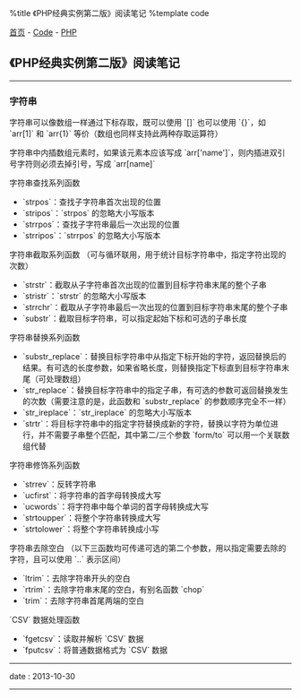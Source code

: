 %title 《PHP经典实例第二版》阅读笔记
%template code

[[../../index|首页]] - [[../index|Code]] - [[index|PHP]]
==《PHP经典实例第二版》阅读笔记==
----
===字符串===

字符串可以像数组一样通过下标存取，既可以使用 `[]` 也可以使用 `{}`，如 `arr[1]` 和 `arr{1}` 等价（数组也同样支持此两种存取运算符）

字符串中内插数组元素时，如果该元素本应该写成 `arr['name']`，则内插进双引号字符则必须去掉引号，写成 `arr[name]`

字符串查找系列函数
* `strpos`：查找子字符串首次出现的位置
* `stripos`：`strpos` 的忽略大小写版本
* `strrpos`：查找子字符串最后一次出现的位置
* `strripos`：`strrpos` 的忽略大小写版本

字符串截取系列函数 （可与循环联用，用于统计目标字符串中，指定字符出现的次数）
* `strstr`：截取从子字符串首次出现的位置到目标字符串末尾的整个子串
* `stristr`：`strstr` 的忽略大小写版本
* `strrchr`：截取从子字符串最后一次出现的位置到目标字符串末尾的整个子串
* `substr`：截取目标字符串，可以指定起始下标和可选的子串长度

字符串替换系列函数
* `substr_replace`：替换目标字符串中从指定下标开始的字符，返回替换后的结果。有可选的长度参数，如果省略长度，则替换指定下标直到目标字符串末尾（可处理数组）
* `str_replace`：替换目标字符串中的指定子串，有可选的参数可返回替换发生的次数（需要注意的是，此函数和 `substr_replace` 的参数顺序完全不一样）
* `str_ireplace`：`str_ireplace` 的忽略大小写版本
* `strtr`：将目标字符串中的指定字符替换成新的字符，替换以字符为单位进行，并不需要子串整个匹配，其中第二/三个参数 `form/to` 可以用一个关联数组代替

字符串修饰系列函数
* `strrev`：反转字符串
* `ucfirst`：将字符串的首字母转换成大写
* `ucwords`：将字符串中每个单词的首字母转换成大写
* `strtoupper`：将整个字符串转换成大写
* `strtolower`：将整个字符串转换成小写

字符串去除空白 （以下三函数均可传递可选的第二个参数，用以指定需要去除的字符，且可以使用 `..` 表示区间）
* `ltrim`：去除字符串开头的空白
* `rtrim`：去除字符串末尾的空白，有别名函数 `chop`
* `trim`：去除字符串首尾两端的空白

`CSV` 数据处理函数
* `fgetcsv`：读取并解析 `CSV` 数据
* `fputcsv`：将普通数据格式为 `CSV` 数据
----
<red>date</red> : 2013-10-30
----
